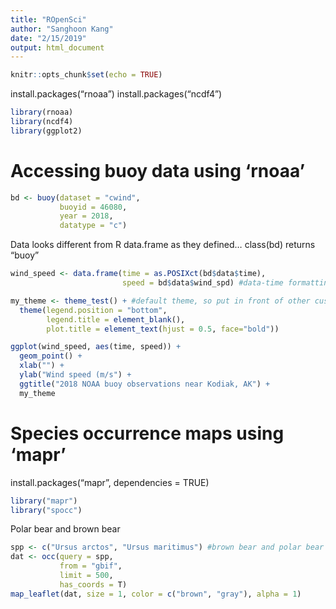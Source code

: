 ```yaml
---
title: "ROpenSci"
author: "Sanghoon Kang"
date: "2/15/2019"
output: html_document
---
```


```r
knitr::opts_chunk$set(echo = TRUE)
```


install.packages("rnoaa")
install.packages("ncdf4")

```r
library(rnoaa)
library(ncdf4)
library(ggplot2)
```

# Accessing buoy data using 'rnoaa'

```r
bd <- buoy(dataset = "cwind",
           buoyid = 46080,
           year = 2018,
           datatype = "c")
```
Data looks different from R data.frame as they defined... class(bd) returns "buoy"

```r
wind_speed <- data.frame(time = as.POSIXct(bd$data$time),
                         speed = bd$data$wind_spd) #data-time formatting with as.POSIXct
```

```r
my_theme <- theme_test() + #default theme, so put in front of other customization
  theme(legend.position = "bottom", 
        legend.title = element_blank(),
        plot.title = element_text(hjust = 0.5, face="bold"))
```

```r
ggplot(wind_speed, aes(time, speed)) +
  geom_point() +
  xlab("") +
  ylab("Wind speed (m/s") +
  ggtitle("2018 NOAA buoy observations near Kodiak, AK") +
  my_theme
```

# Species occurrence maps using 'mapr'

install.packages("mapr", dependencies = TRUE)

```r
library("mapr")
library("spocc")
```

Polar bear and brown bear
```r
spp <- c("Ursus arctos", "Ursus maritimus") #brown bear and polar bear
dat <- occ(query = spp,
           from = "gbif",
           limit = 500,
           has_coords = T)
map_leaflet(dat, size = 1, color = c("brown", "gray"), alpha = 1)
```

